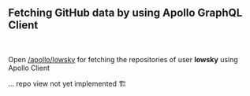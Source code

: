 
## Fetching GitHub data by using Apollo GraphQL Client

<br />

Open [/apollo/lowsky](./apollo/lowsky) for fetching the repositories of user **lowsky** using Apollo Client

... repo view not yet implemented 🏗️

